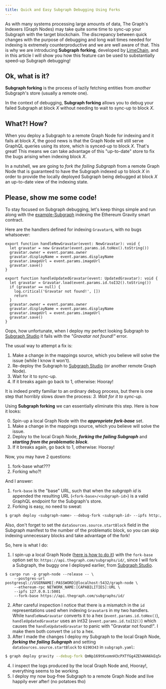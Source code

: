 ```yaml
---
title: Quick and Easy Subgraph Debugging Using Forks
---
```


As with many systems processing large amounts of data, The Graph's Indexers (Graph Nodes) may take quite some time to sync-up your Subgraph with the target blockchain. The discrepancy between quick changes with the purpose of debugging and long wait times needed for indexing is extremely counterproductive and we are well aware of that. This is why we are introducing **Subgraph forking**, developed by [LimeChain](https://limechain.tech/), and in this article I will show you how this feature can be used to substantially speed-up Subgraph debugging!

## Ok, what is it?

**Subgraph forking** is the process of lazily fetching entities from _another_ Subgraph's store (usually a remote one).

In the context of debugging, **Subgraph forking** allows you to debug your failed Subgraph at block _X_ without needing to wait to sync-up to block _X_.

## What?! How?

When you deploy a Subgraph to a remote Graph Node for indexing and it fails at block _X_, the good news is that the Graph Node will still serve GraphQL queries using its store, which is synced-up to block _X_. That's great! This means we can take advantage of this "up-to-date" store to fix the bugs arising when indexing block _X_.

In a nutshell, we are going to _fork the failing Subgraph_ from a remote Graph Node that is guaranteed to have the Subgraph indexed up to block _X_ in order to provide the locally deployed Subgraph being debugged at block _X_ an up-to-date view of the indexing state.

## Please, show me some code!

To stay focused on Subgraph debugging, let's keep things simple and run along with the [example-Subgraph](https://github.com/graphprotocol/graph-tooling/tree/main/examples/ethereum-gravatar) indexing the Ethereum Gravity smart contract.

Here are the handlers defined for indexing `Gravatar`s, with no bugs whatsoever:

```tsx
export function handleNewGravatar(event: NewGravatar): void {
  let gravatar = new Gravatar(event.params.id.toHex().toString())
  gravatar.owner = event.params.owner
  gravatar.displayName = event.params.displayName
  gravatar.imageUrl = event.params.imageUrl
  gravatar.save()
}

export function handleUpdatedGravatar(event: UpdatedGravatar): void {
  let gravatar = Gravatar.load(event.params.id.toI32().toString())
  if (gravatar == null) {
    log.critical('Gravatar not found!', [])
    return
  }
  gravatar.owner = event.params.owner
  gravatar.displayName = event.params.displayName
  gravatar.imageUrl = event.params.imageUrl
  gravatar.save()
}
```

Oops, how unfortunate, when I deploy my perfect looking Subgraph to [Subgraph Studio](https://thegraph.com/studio/) it fails with the _"Gravatar not found!"_ error.

The usual way to attempt a fix is:

1. Make a change in the mappings source, which you believe will solve the issue (while I know it won't).
2. Re-deploy the Subgraph to [Subgraph Studio](https://thegraph.com/studio/) (or another remote Graph Node).
3. Wait for it to sync-up.
4. If it breaks again go back to 1, otherwise: Hooray!

It is indeed pretty familiar to an ordinary debug process, but there is one step that horribly slows down the process: _3. Wait for it to sync-up._

Using **Subgraph forking** we can essentially eliminate this step. Here is how it looks:

0. Spin-up a local Graph Node with the **_appropriate fork-base_** set.
1. Make a change in the mappings source, which you believe will solve the issue.
2. Deploy to the local Graph Node, **_forking the failing Subgraph_** and **_starting from the problematic block_**.
3. If it breaks again, go back to 1, otherwise: Hooray!

Now, you may have 2 questions:

1. fork-base what???
2. Forking who?!

And I answer:

1. `fork-base` is the "base" URL, such that when the _subgraph id_ is appended the resulting URL (`<fork-base>/<subgraph-id>`) is a valid GraphQL endpoint for the Subgraph's store.
2. Forking is easy, no need to sweat:

```bash
$ graph deploy <subgraph-name> --debug-fork <subgraph-id> --ipfs http://localhost:5001 --node http://localhost:8020
```

Also, don't forget to set the `dataSources.source.startBlock` field in the Subgraph manifest to the number of the problematic block, so you can skip indexing unnecessary blocks and take advantage of the fork!

So, here is what I do:

1. I spin-up a local Graph Node ([here is how to do it](https://github.com/graphprotocol/graph-node#running-a-local-graph-node)) with the `fork-base` option set to: `https://api.thegraph.com/subgraphs/id/`, since I will fork a Subgraph, the buggy one I deployed earlier, from [Subgraph Studio](https://thegraph.com/studio/).

```
$ cargo run -p graph-node --release -- \
    --postgres-url postgresql://USERNAME[:PASSWORD]@localhost:5432/graph-node \
    --ethereum-rpc NETWORK_NAME:[CAPABILITIES]:URL \
    --ipfs 127.0.0.1:5001
    --fork-base https://api.thegraph.com/subgraphs/id/
```

2. After careful inspection I notice that there is a mismatch in the `id` representations used when indexing `Gravatar`s in my two handlers. While `handleNewGravatar` converts it to a hex (`event.params.id.toHex()`), `handleUpdatedGravatar` uses an int32 (`event.params.id.toI32()`) which causes the `handleUpdatedGravatar` to panic with "Gravatar not found!". I make them both convert the `id` to a hex.
3. After I made the changes I deploy my Subgraph to the local Graph Node, **_forking the failing Subgraph_** and setting `dataSources.source.startBlock` to `6190343` in `subgraph.yaml`:

```bash
$ graph deploy gravity --debug-fork QmNp169tKvomnH3cPXTfGg4ZEhAHA6kEq5oy1XDqAxqHmW --ipfs http://localhost:5001 --node http://localhost:8020
```

4. I inspect the logs produced by the local Graph Node and, Hooray!, everything seems to be working.
5. I deploy my now bug-free Subgraph to a remote Graph Node and live happily ever after! (no potatoes tho)
